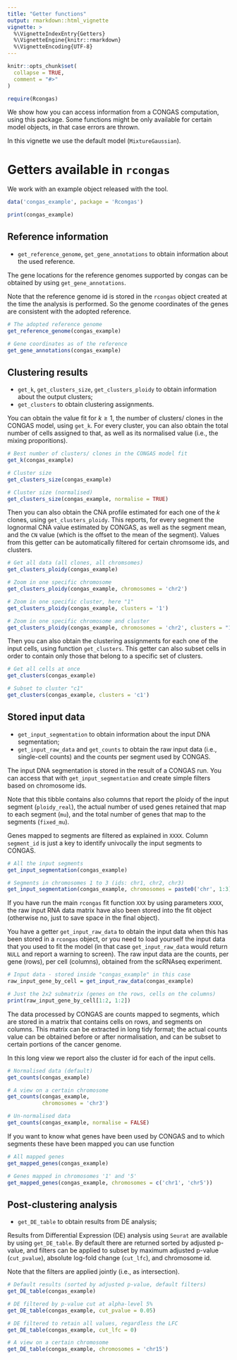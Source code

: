 ```yaml
---
title: "Getter functions"
output: rmarkdown::html_vignette
vignette: >
  %\VignetteIndexEntry{Getters}
  %\VignetteEngine{knitr::rmarkdown}
  %\VignetteEncoding{UTF-8}
---
```


```r
knitr::opts_chunk$set(
  collapse = TRUE,
  comment = "#>"
)
```

```r
require(Rcongas)
```

We show how you can access information from a CONGAS computation, using this package. Some functions might be only available for certain model objects, in that case errors are thrown.

In this vignette we use the default model (`MixtureGaussian`).

# Getters available in `rcongas`

We work with an example object released with the tool. 
```r
data('congas_example', package = 'Rcongas')

print(congas_example)
```

## Reference information

* `get_reference_genome`, `get_gene_annotations` to obtain information about the used reference.

The gene locations for the reference genomes supported by congas can be obtained by using `get_gene_annotations`. 

Note that the reference genome id is stored in the `rcongas` object created at the time the analysis is performed. So the genome coordinates of the genes are consistent with the adopted reference.

```r
# The adopted reference genome
get_reference_genome(congas_example)

# Gene coordinates as of the reference
get_gene_annotations(congas_example)
```

## Clustering results

* `get_k`, `get_clusters_size`, `get_clusters_ploidy` to obtain information about the output clusters;
* `get_clusters` to obtain clustering assignments.

You can obtain the value fit for $k\geq 1$, the number of clusters/ clones in the CONGAS model, using `get_k`. For every cluster, you can also obtain the total number of cells assigned to that, as well as its normalised value (i.e., the mixing proporitions).
```r
# Best number of clusters/ clones in the CONGAS model fit
get_k(congas_example)

# Cluster size
get_clusters_size(congas_example)

# Cluster size (normalised)
get_clusters_size(congas_example, normalise = TRUE)
```

Then you can also obtain the CNA profile estimated for each one of the $k$ clones, using `get_clusters_ploidy`. This reports, for every segment the lognormal CNA value estimated by CONGAS, as well as the segment mean, and the `CN` value (which is the offset to the mean of the segment). Values from this getter can be automatically filtered for certain chromsome ids, and clusters.
```r
# Get all data (all clones, all chromsomes)
get_clusters_ploidy(congas_example)

# Zoom in one specific chromosome
get_clusters_ploidy(congas_example, chromosomes = 'chr2')

# Zoom in one specific cluster, here "1"
get_clusters_ploidy(congas_example, clusters = '1')

# Zoom in one specific chromosome and cluster
get_clusters_ploidy(congas_example, chromosomes = 'chr2', clusters = "1")
```

Then you can also obtain the clustering assignments for each one of the input cells,  using function `get_clusters`. This getter can also subset cells in order  to contain only those that belong to a specific set of clusters.
```r
# Get all cells at once
get_clusters(congas_example)

# Subset to cluster "c1"
get_clusters(congas_example, clusters = 'c1')
```

## Stored input data

* `get_input_segmentation` to obtain information about the input DNA segmentation;
* `get_input_raw_data` and `get_counts` to obtain the raw input data (i.e., single-cell counts) and the counts per segment used by CONGAS.


The input DNA segmentation is stored in the result of a CONGAS run. You can access that with `get_input_segmentation` and create simple filters based on chromosome ids. 

Note that this tibble contains also columns that report the ploidy of the input segment (`ploidy_real`), the actual number of used genes retained that map to each segment (`mu`), and the total number of genes that map to the segments (`fixed_mu`). 

Genes mapped to segments are filtered as explained in `XXXX`. Column `segment_id` is just a key to identify univocally the input segments to CONGAS.


```r
# All the input segments
get_input_segmentation(congas_example)

# Segments in chromosomes 1 to 3 (ids: chr1, chr2, chr3)
get_input_segmentation(congas_example, chromosomes = paste0('chr', 1:3))
```


If you have run the main `rcongas` fit function `XXX` by using parameters `XXXX`, the raw input RNA data matrix have also been stored into the fit object (otherwise no, just to save space in the final object). 

You have a getter `get_input_raw_data` to obtain the input data when this has been stored in a `rcongas` object, or you need to load yourself the input data that you used to fit the model (in that case `get_input_raw_data` would return `NULL` and report a warning to screen). 
The raw input data are the counts, per gene (rows), per cell (columns), obtained from the scRNAseq experiment.

```r
# Input data - stored inside "congas_example" in this case
raw_input_gene_by_cell = get_input_raw_data(congas_example)

# Just the 2x2 submatrix (genes on the rows, cells on the columns)
print(raw_input_gene_by_cell[1:2, 1:2])
```

The data processed by CONGAS are counts mapped to segments, which are stored in a matrix that contains cells on rows, and segments on columns. This matrix can be extracted in long tidy format; the actual counts value can be obtained before or after normalisation,  and can be subset to certain portions of the cancer genome. 

In this long view we report also the cluster id for each of the input cells. 

```r
# Normalised data (default)
get_counts(congas_example)

# A view on a certain chromosome 
get_counts(congas_example,
           chromosomes = 'chr3')

# Un-normalised data
get_counts(congas_example, normalise = FALSE)
```

If you want to know what genes have been used by CONGAS and to which segments these have been
mapped you can use function

```r
# All mapped genes
get_mapped_genes(congas_example)

# Genes mapped in chromosomes '1' and '5'
get_mapped_genes(congas_example, chromosomes = c('chr1', 'chr5'))
```

## Post-clustering analysis

* `get_DE_table` to obtain results from DE analysis;

Results from Differential Expression (DE) analysis using `Seurat` are available by using `get_DE_table`. By default there are returned sorted by adjusted p-value, and filters can be applied to subset by maximum adjusted p-value (`cut_pvalue`), absolute log-fold change (`cut_lfc`), and chromosome id. 

Note that the filters are applied jointly (i.e., as intersection).

```r
# Default results (sorted by adjusted p-value, default filters)
get_DE_table(congas_example)

# DE filtered by p-value cut at alpha-level 5%
get_DE_table(congas_example, cut_pvalue = 0.05)

# DE filtered to retain all values, regardless the LFC
get_DE_table(congas_example, cut_lfc = 0)

# A view on a certain chromosome 
get_DE_table(congas_example, chromosomes = 'chr15')
```

